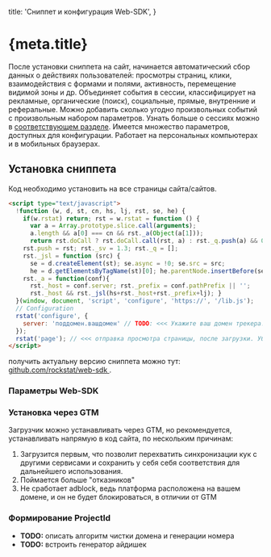 
  title: 'Сниппет и конфигурация Web-SDK',
}

<h1 id="doc-h1">
  {meta.title}
</h1>

После установки сниппета на сайт, начинается автоматический сбор данных о действиях
пользователей: просмотры страниц, клики, взаимодействия с формами и полями,
активность, перемещение видимой зоны и др.
Объединяет события в сессии, классифицирует на рекламные, органические (поиск), социальные, прямые, внутренние и реферальные.
Можно добавить сколько угодно произвольных событий с произвольным набором параметров.
Узнать больше о сессиях можно в [соответствующем разделе](/docs/reference/web-sdk/sessions).
Имеется множество параметров, доступных для конфигурации. Работает на персональных компьютерах и в мобильных браузерах.

## Установка сниппета

Код необходимо установить на все страницы сайта/сайтов.

```html
<script type="text/javascript">
  !function (w, d, st, cn, hs, lj, rst, se, he) {
    if(w.rstat) return; rst = w.rstat = function () {
      var a = Array.prototype.slice.call(arguments);
      a.length && a[0] === cn && rst._a(Object(a[1]));
      return rst.doCall ? rst.doCall.call(rst, a) : rst._q.push(a) && 0; };
    rst.push = rst; rst._sv = 1.3; rst._q = [];
    rst._jsl = function (src) {
      se = d.createElement(st); se.async = !0; se.src = src;
      he = d.getElementsByTagName(st)[0]; he.parentNode.insertBefore(se, he); };
    rst._a = function(conf){
      rst._host = conf.server; rst._prefix = conf.pathPrefix || '';
      rst._host && rst._jsl(hs+rst._host+rst._prefix+lj); }
  }(window, document, 'script', 'configure', 'https://', '/lib.js');
  // Configuration
  rstat('configure', {
    server: 'поддомен.вашдомен' // TODO: <<< Укажите ваш домен трекера!
  });
  rstat('page'); // <<< отправка просмотра страницы, после загрузки. Убирается на SPA.
</script>
```

<Info>
  получить актуальну версию сниппета можно тут: <a
    href="https://github.com/rockstat/web-sdk/tree/master" target="_blank">
    github.com/rockstat/web-sdk
  </a>.
</Info>

### Параметры Web-SDK

<Expand>
  <RenderTable data={webSdkParams} />
</Expand>

### Установка через GTM

Загрузчик можно устанавливать через GTM, но рекомендуется, устанавливать напрямую в код сайта,
по нескольким причинам:

1. Загрузится первым, что позволит перехватить синхронизации кук с другими
  сервисами и сохранить у себя себя соответствия для дальнейшего использования.
2. Поймается больше "отказников"
3. Не сработает adblock, ведь платформа расположена на вашем домене, и он не будет блокироваться, в отличии от GTM


### Формирование ProjectId

- **TODO:** описать алгоритм чистки домена и генерации номера
- **TODO:** встроить генератор айдишек


